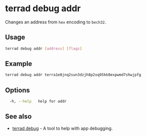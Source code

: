 # terrad debug addr

Changes an address from `hex` encoding to `bech32`.

## Usage

```sh Terrad
terrad debug addr [address] [flags]
```

## Example

```sh Terrad
terrad debug addr terra1e0jnq2sun3dzjh8p2xq95kk0expwmd7shwjpfg
```

## Options

```sh Terrad
  -h, --help   help for addr
```

## See also

* [terrad debug](./terrad_debug.mdx)	 - A tool to help with app debugging.


